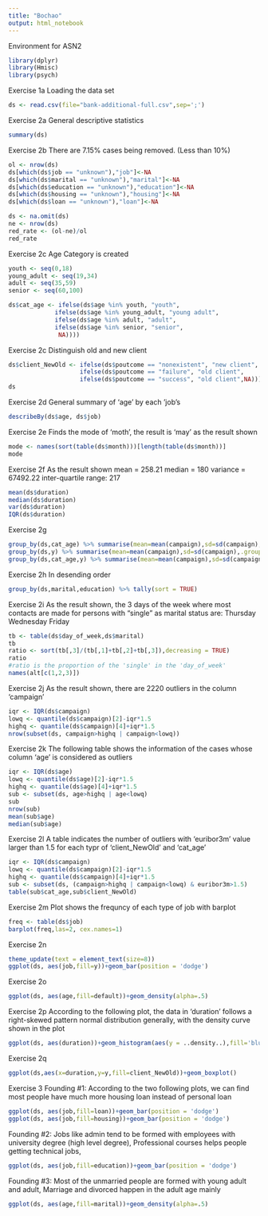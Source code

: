 ```yaml
---
title: "Bochao"
output: html_notebook
---
```

Environment for ASN2
```r
library(dplyr)
library(Hmisc)
library(psych)
```

Exercise 1a
Loading the data set
```r
ds <- read.csv(file="bank-additional-full.csv",sep=';')
```

Exercise 2a
General descriptive statistics
```r
summary(ds)
```

Exercise 2b
There are 7.15% cases being removed. (Less than 10%)
```r
ol <- nrow(ds)
ds[which(ds$job == "unknown"),"job"]<-NA
ds[which(ds$marital == "unknown"),"marital"]<-NA
ds[which(ds$education == "unknown"),"education"]<-NA
ds[which(ds$housing == "unknown"),"housing"]<-NA
ds[which(ds$loan == "unknown"),"loan"]<-NA

ds <- na.omit(ds)
ne <- nrow(ds)
red_rate <- (ol-ne)/ol
red_rate
```

Exercise 2c
Age Category is created
```r
youth <- seq(0,18)
young_adult <- seq(19,34)
adult <- seq(35,59)
senior <- seq(60,100)

ds$cat_age <- ifelse(ds$age %in% youth, "youth",
             ifelse(ds$age %in% young_adult, "young adult",
             ifelse(ds$age %in% adult, "adult",
             ifelse(ds$age %in% senior, "senior",
              NA))))
```

Exercise 2c
Distinguish old and new client
```r
ds$client_NewOld <- ifelse(ds$poutcome == "nonexistent", "new client",
                    ifelse(ds$poutcome == "failure", "old client",
                    ifelse(ds$poutcome == "success", "old client",NA)))
ds
```

Exercise 2d
General summary of 'age' by each 'job's
```r
describeBy(ds$age, ds$job)
```

Exercise 2e
Finds the mode of 'moth', the result is 'may' as the result shown
```r
mode <- names(sort(table(ds$month)))[length(table(ds$month))]
mode
```

Exercise 2f
As the result shown
mean = 258.21
median = 180
variance = 67492.22
inter-quartile range: 217
```r
mean(ds$duration)
median(ds$duration)
var(ds$duration)
IQR(ds$duration)
```

Exercise 2g
```r
group_by(ds,cat_age) %>% summarise(mean=mean(campaign),sd=sd(campaign),.groups='drop')
group_by(ds,y) %>% summarise(mean=mean(campaign),sd=sd(campaign),.groups='drop')
group_by(ds,cat_age,y) %>% summarise(mean=mean(campaign),sd=sd(campaign),.groups='drop')
```

Exercise 2h
In desending order
```r
group_by(ds,marital,education) %>% tally(sort = TRUE)
```

Exercise 2i
As the result shown,
the 3 days of the week where most contacts are made for persons with “single” as marital status are:
Thursday
Wednesday
Friday
```r
tb <- table(ds$day_of_week,ds$marital)
tb
ratio <- sort(tb[,3]/(tb[,1]+tb[,2]+tb[,3]),decreasing = TRUE)
ratio
#ratio is the proportion of the 'single' in the 'day_of_week'
names(alt[c(1,2,3)])
```

Exercise 2j
As the result shown,
there are 2220 outliers in the column 'campaign'
```r
iqr <- IQR(ds$campaign)
lowq <- quantile(ds$campaign)[2]-iqr*1.5
highq <- quantile(ds$campaign)[4]+iqr*1.5
nrow(subset(ds, campaign>highq | campaign<lowq))
```

Exercise 2k
The following table shows the information of the cases whose column 'age' is considered as outliers
```r
iqr <- IQR(ds$age)
lowq <- quantile(ds$age)[2]-iqr*1.5
highq <- quantile(ds$age)[4]+iqr*1.5
sub <- subset(ds, age>highq | age<lowq)
sub
nrow(sub)
mean(sub$age)
median(sub$age)
```

Exercise 2l
A table indicates the number of outliers with 'euribor3m' value larger than 1.5 for each typr of 'client_NewOld' and 'cat_age'
```r
iqr <- IQR(ds$campaign)
lowq <- quantile(ds$campaign)[2]-iqr*1.5
highq <- quantile(ds$campaign)[4]+iqr*1.5
sub <- subset(ds, (campaign>highq | campaign<lowq) & euribor3m>1.5)
table(sub$cat_age,sub$client_NewOld)
```

Exercise 2m
Plot shows the frequncy of each type of job with barplot
```r
freq <- table(ds$job)
barplot(freq,las=2, cex.names=1)
```

Exercise 2n
```r
theme_update(text = element_text(size=8))
ggplot(ds, aes(job,fill=y))+geom_bar(position = 'dodge')
```

Exercise 2o
```r
ggplot(ds, aes(age,fill=default))+geom_density(alpha=.5)
```

Exercise 2p
According to the following plot,
the data in 'duration' follows a right-skewed pattern normal distribution generally, 
with the density curve shown in the plot 
```r
ggplot(ds, aes(duration))+geom_histogram(aes(y = ..density..),fill='blue',color='darkblue',alpha=.5,bins=100)+geom_density(color='darkblue',size=1)+xlim(0,1000)
```

Exercise 2q
```r
ggplot(ds,aes(x=duration,y=y,fill=client_NewOld))+geom_boxplot()
```

Exercise 3
Founding #1:
According to the two following plots,
we can find most people have much more housing loan instead of personal loan
```r
ggplot(ds, aes(job,fill=loan))+geom_bar(position = 'dodge')
ggplot(ds, aes(job,fill=housing))+geom_bar(position = 'dodge')
```
Founding #2:
Jobs like admin tend to be formed with employees with university degree (high level degree),
Professional courses helps people getting technical jobs,
```r
ggplot(ds, aes(job,fill=education))+geom_bar(position = 'dodge')
```
Founding #3:
Most of the unmarried people are formed with young adult and adult,
Marriage and divorced happen in the adult age mainly
```r
ggplot(ds, aes(age,fill=marital))+geom_density(alpha=.5)
```
